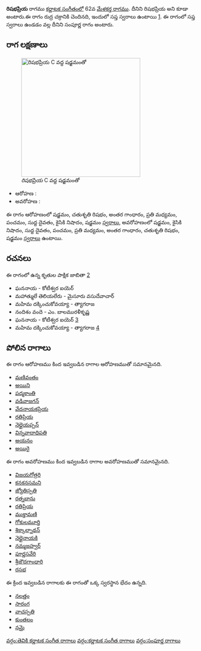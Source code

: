 {{Infobox ragam
	| name          	= రిషభప్రియ
	| synonym	    	= రిషభప్రియ
	| mela          	= 62
	| chakra        	= రుద్ర
	| janaka        	= 
	| type          	= సంపూర్ణ
	| arohanam      	= {{svaraC|S|R2|G3|M2|P|D1|N2|S'}} 
	| avarohanam    	= {{svaraC|S'|N2|D1|P|M2|G3|R2|S}}
	| jeeva         	=
	| chhaya        	=
	| nyasa         	=
	| vishesha      	= 
	| equivalent  		= 
}}
{{కర్ణాటక సంగీత రాగాలు}}
'''రిషభప్రియ''' రాగము [[కర్ణాటక సంగీతం]]లో 62వ [[మేళకర్త రాగము]]. దీనిని రిషభప్రియ అని కూడా అంటారు.ఈ రాగం రుద్ర చక్రానికి చెందినది, ఇందులో సప్త స్వరాలు ఉంటాయి [https://en.wikipedia.org/wiki/Melakarta]. ఈ రాగంలో సప్త స్వరాలు ఉండడం వల్ల దీనిని సంపూర్ణ రాగం అంటారు.


==రాగ లక్షణాలు==
[[Image:rishabhapriya_kb2wiki.png|thumb|right|316px|''రిషభప్రియ'' C వద్ద షడ్జమంతో]]

* ఆరోహణ : {{svaraC|S|R2|G3|M2|P|D1|N2|S'}} 
* అవరోహణ : {{svaraC|S'|N2|D1|P|M2|G3|R2|S}}

ఈ రాగం ఆరోహణంలో షడ్జమం, చతుశృతి రిషభం, అంతర గాంధారం, ప్రతి మధ్యమం, పంచమం, సుద్ద దైవతం, కైసికి నిషాదం, షడ్జమం [[స్వరాలు]], అవరోహణంలో షడ్జమం, కైసికి నిషాదం, సుద్ద దైవతం, పంచమం, ప్రతి మధ్యమం, అంతర గాంధారం, చతుశృతి రిషభం, షడ్జమం [[స్వరాలు]] ఉంటాయి.

==రచనలు==
ఈ రాగంలో ఉన్న కృతుల పాక్షిక జాబితా [https://github.com/ssrihari/ragavardhini/blob/master/ragas/kritis.psv]
* ఘననాయ - కోటీశ్వర ఐయెర్
* మహాత్ములే  తెలియలేరు - మైసూరు వసుదేవాచార్
* మహిమ దక్కించుకోవయ్యా - త్యాగరాజ
* నందిశం వందె - ఎం. బాలమురళీకృష్ణ
* ఘననాయ - కోటీశ్వర ఐయెర్ [http://www.karnatik.com/c1850.shtml]
* మహిమ దక్కించుకోవయ్యా - త్యాగరాజ [http://www.karnatik.com/c2536.shtml]




==పోలిన రాగాలు==
ఈ రాగం ఆరోహణము కింద ఇవ్వబడిన రాగాల ఆరోహణముతో సమానమైనది.
* [[మణివంతం]]
* [[అయిని]]
* [[పద్మకాంతి]]
* [[ వడివాజగన్]]
* [[వేదనాయకప్రియ]]
* [[రతిప్రియ]]
* [[నెల్లైయప్పన్]]
* [[విన్నవాదాధిపతి]]
* [[అయనం]]
* [[అయిరై]]

ఈ రాగం అవరోహణము కింద ఇవ్వబడిన రాగాల అవరోహణముతో సమానమైనది.
* [[విజయగోత్రరి]]
* [[కనకనసమని]]
* [[జ్యోతిస్పతి]]
* [[రత్నబాను]]
* [[రతిప్రియ]]
* [[ముక్తామణి]]
* [[గోకులమూర్తి]]
* [[శిక్కాల్నాథన్]]
* [[నెల్లైనాయకి]]
* [[నమ్మజహ్వర్]]
* [[పూర్ణసవేరి]]
* [[శ్రీజౌదగాంధారి]]
* [[రసభ]]

ఈ క్రింద ఇవ్వబడిన రాగాలకు ఈ రాగంతో ఒక్క స్వరస్థాన భేదం ఉన్నది.
* [[నలత్తం]]
* [[సారంగ]]
* [[వాచస్పతి]]
* [[కుంతలం]]
* [[నమై]]



[[వర్గం:తెవికి కర్ణాటక సంగీత రాగాలు]]
[[వర్గం:కర్ణాటక సంగీత రాగాలు]]
[[వర్గం:సంపూర్ణ రాగాలు]]
